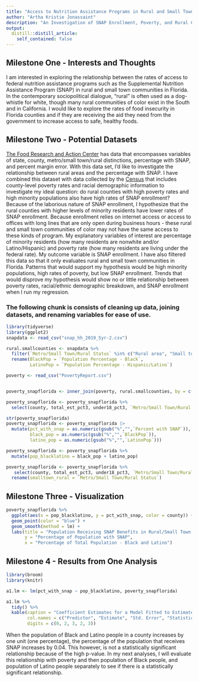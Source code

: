```yaml
---
title: "Access to Nutrition Assistance Programs in Rural and Small Town Communities in Florida " 
author: "Artha Kristie Jonassaint"
description: "An Investigation of SNAP Enrollment, Poverty, and Rural Communities for GOV50 Final Project" 
output:
  distill::distill_article:
    self_contained: false
---
```


## Milestone One - Interests and Thoughts

I am interested in exploring the relationship between the rates of access to federal nutrition assistance programs such as the Supplemental Nutrition Assistance Program (SNAP) in rural and small town communities in Florida. In the contemporary sociopolitical dialogue, "rural" is often used as a dog-whistle for white, though many rural communities of color exist in the South and in California. I would like to explore the rates of food insecurity in Florida counties and if they are receiving the aid they need from the government to increase access to safe, healthy foods. 

## Milestone Two - Potential Datasets

[The Food Research and Action Center](https://frac.org/maps/snap-county-map/tables/snap-county-tab-2019.html) has data that encompasses variables of state, county, metro/small town/rural distinctions, percentage with SNAP, and percent margin error. With this data set, I'd like to investigate the relationship between rural areas and the percentage with SNAP. I have combined this dataset with data collected by the [Census](https://www.census.gov/data/tables/time-series/demo/popest/2010s-counties-detail.html) that includes county-level poverty rates and racial demographic information to investigate my ideal question: do rural counties with high poverty rates and high minority populations also have high rates of SNAP enrollment? Because of the laborious nature of SNAP enrollment, I hypothesize that the rural counties with higher levels of minority residents have lower rates of SNAP enrollment. Because enrollment relies on internet access or access to offices with long lines that are only open during business hours - these rural and small town communities of color may not have the same access to these kinds of program. My explanatory variables of interest are percentage of minority residents (how many residents are nonwhite and/or Latino/Hispanic) and poverty rate (how many residents are living under the federal rate). My outcome variable is SNAP enrollment. I have also filtered this data so that it only evaluates rural and small town communities in Florida. Patterns that would support my hypothesis would be high minority populations, high rates of poverty, but low SNAP enrollment. Trends that would disprove my hypothesis would show no or little relationship between poverty rates, racial/ethnic demographic breakdown, and SNAP enrollment when I run my regression. 

### The following chunk is consists of cleaning up data, joining datasets, and renaming variables for ease of use.

```r
library(tidyverse)
library(ggplot2)
snapdata <- read_csv("snap_hh_2019_5yr-2.csv")

rural.smallcounties <- snapdata %>%
  filter(`Metro/Small Town/Rural Status` %in% c("Rural area", "Small town") & State == "Florida") %>%
  rename(BlackPop = `Population Percentage - Black`,
         LatinoPop = `Population Percentage - Hispanic/Latino`) 

poverty <- read_csv("PovertyReport.csv")


poverty_snapflorida <- inner_join(poverty, rural.smallcounties, by = c("county" = "County"))

poverty_snapflorida <- poverty_snapflorida %>%
  select(county, total_est_pct3, under18_pct3, `Metro/Small Town/Rural Status`, `Percent with SNAP`, BlackPop, LatinoPop)

str(poverty_snapflorida)
poverty_snapflorida <- poverty_snapflorida |>
  mutate(pct_with_snap = as.numeric(gsub("%","",`Percent with SNAP`)),
         black_pop = as.numeric(gsub("%","",`BlackPop`)),
         latino_pop = as.numeric(gsub("%","",`LatinoPop`)))

poverty_snapflorida <- poverty_snapflorida %>%
  mutate(pop_blacklatino = black_pop + latino_pop)

poverty_snapflorida <- poverty_snapflorida %>%
   select(county, total_est_pct3, under18_pct3, `Metro/Small Town/Rural Status`, pct_with_snap, pop_blacklatino, black_pop, latino_pop) %>%
  rename(smalltown_rural = `Metro/Small Town/Rural Status`)
```
## Milestone Three - Visualization 

```r

poverty_snapflorida %>%
  ggplot(aes(x = pop_blacklatino, y = pct_with_snap, color = county)) +
  geom_point(color = "blue") +
  geom_smooth(method = lm) +
  labs(title = "Population Receiving SNAP Benefits in Rural/Small Town Florida Counties",
       y = "Percentage of Population with SNAP",
       x = "Percentage of Total Population - Black and Latino")

```
## Milestone 4 - Results from One Analysis

```r
library(broom)
library(knitr)

a1.lm <- lm(pct_with_snap ~ pop_blacklatino, poverty_snapflorida)

a1.lm %>%
  tidy() %>%
  kable(caption = "Coefficient Estimates for a Model Fitted to Estimate SNAP Participation by Population of Black and Latino",
        col.names = c("Predictor", "Estimate", "Std. Error", "Statistic", "P. Value"),
        digits = c(0, 2, 3, 2, 3))
```
When the population of Black and Latino people in a county increases by one unit (one percentage), the percentage of the population that receives SNAP increases by 0.04. This however, is not a statistically significant relationship because of the high p-value. In my next analyses, I will evaluate this relationship with poverty and then population of Black people, and population of Latino people separately to see if there is a statistically significant relationship. 
